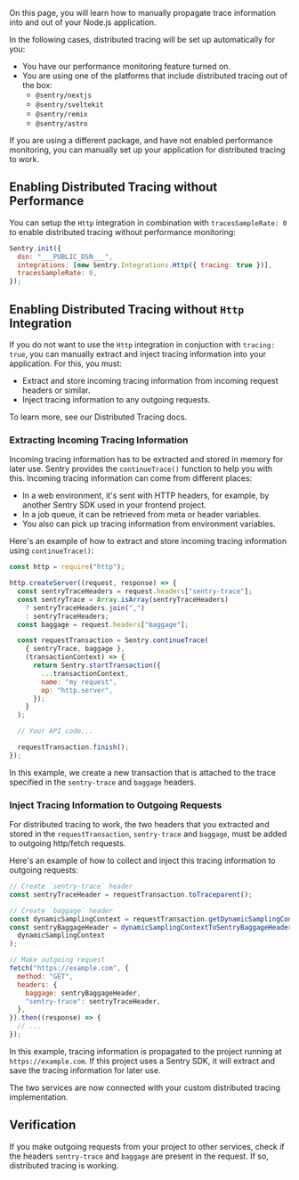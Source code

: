 On this page, you will learn how to manually propagate trace information into and out of your Node.js application.

In the following cases, distributed tracing will be set up automatically for you:

- You have our <PlatformLink to="/performance/">performance monitoring feature</PlatformLink> turned on.
- You are using one of the platforms that include distributed tracing out of the box:
  - `@sentry/nextjs`
  - `@sentry/sveltekit`
  - `@sentry/remix`
  - `@sentry/astro`

If you are using a different package, and have not enabled performance monitoring, you can manually set up your application for distributed tracing to work.

## Enabling Distributed Tracing without Performance

You can setup the `Http` integration in combination with `tracesSampleRate: 0` to enable distributed tracing without performance monitoring:

```javascript
Sentry.init({
  dsn: "___PUBLIC_DSN___",
  integrations: [new Sentry.Integrations.Http({ tracing: true })],
  tracesSampleRate: 0,
});
```

## Enabling Distributed Tracing without `Http` Integration

If you do not want to use the `Http` integration in conjuction with `tracing: true`, you can manually extract and inject tracing information into your application. For this, you must:

- Extract and store incoming tracing information from incoming request headers or similar.
- Inject tracing information to any outgoing requests.

To learn more, see our <PlatformLink to="/usage/distributed-tracing/">Distributed Tracing</PlatformLink> docs.

### Extracting Incoming Tracing Information

Incoming tracing information has to be extracted and stored in memory for later use. Sentry provides the `continueTrace()` function to help you with this. Incoming tracing information can come from different places:

- In a web environment, it's sent with HTTP headers, for example, by another Sentry SDK used in your frontend project.
- In a job queue, it can be retrieved from meta or header variables.
- You also can pick up tracing information from environment variables.

Here's an example of how to extract and store incoming tracing information using `continueTrace()`:

```javascript
const http = require("http");

http.createServer((request, response) => {
  const sentryTraceHeaders = request.headers["sentry-trace"];
  const sentryTrace = Array.isArray(sentryTraceHeaders)
    ? sentryTraceHeaders.join(",")
    : sentryTraceHeaders;
  const baggage = request.headers["baggage"];

  const requestTransaction = Sentry.continueTrace(
    { sentryTrace, baggage },
    (transactionContext) => {
      return Sentry.startTransaction({
        ...transactionContext,
        name: "my request",
        op: "http.server",
      });
    }
  );

  // Your API code...

  requestTransaction.finish();
});
```

In this example, we create a new transaction that is attached to the trace specified in the `sentry-trace` and `baggage` headers.

### Inject Tracing Information to Outgoing Requests

For distributed tracing to work, the two headers that you extracted and stored in the `requestTransaction`, `sentry-trace` and `baggage`, must be added to outgoing http/fetch requests.

Here's an example of how to collect and inject this tracing information to outgoing requests:

```javascript
// Create `sentry-trace` header
const sentryTraceHeader = requestTransaction.toTraceparent();

// Create `baggage` header
const dynamicSamplingContext = requestTransaction.getDynamicSamplingContext();
const sentryBaggageHeader = dynamicSamplingContextToSentryBaggageHeader(
  dynamicSamplingContext
);

// Make outgoing request
fetch("https://example.com", {
  method: "GET",
  headers: {
    baggage: sentryBaggageHeader,
    "sentry-trace": sentryTraceHeader,
  },
}).then((response) => {
  // ...
});
```

In this example, tracing information is propagated to the project running at `https://example.com`. If this project uses a Sentry SDK, it will extract and save the tracing information for later use.

The two services are now connected with your custom distributed tracing implementation.

## Verification

If you make outgoing requests from your project to other services, check if the headers `sentry-trace` and `baggage` are present in the request. If so, distributed tracing is working.
